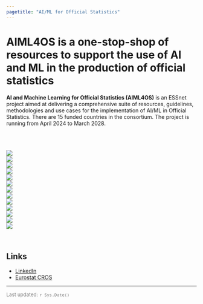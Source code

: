 ```yaml
---
pagetitle: "AI/ML for Official Statistics"
---
```


# **AIML4OS** is a one-stop-shop of resources to support the use of AI and ML in the production of official statistics

**AI and Machine Learning for Official Statistics (AIML4OS)** is an ESSnet project aimed at delivering a comprehensive suite of resources, guidelines, methodologies and use cases for the implementation of AI/ML in Official Statistics. There are 15 funded countries in the consortium. The project is running from April 2024 to March 2028.

<br><br>

<div class="icon-grid">
  <div class="row">
  <div class="col-sm-1"></div>
  <div class="col-sm-2">
  <a href="wp_landing_page.html"><img src="images/wp1.jpg"></a>
  </div>
  <div class="col-sm-2">
  <a href="wp_landing_page.html"><img src="images/wp2.jpg"></a>
  </div>
  <div class="col-sm-2">
  <a href="wp_landing_page.html"><img src="images/wp3.jpg"></a>
  </div>
  <div class="col-sm-2">
  <a href="wp_landing_page.html"><img src="images/wp4.jpg"></a>
  </div>
  <div class="col-sm-2">
  <a href="wp_landing_page.html"><img src="images/wp5.jpg"></a>
  </div>
  <div class="col-sm-1"></div>
  </div>
  <div class="row">
  <div class="col-sm-1"></div>
  <div class="col-sm-2">
  <a href="wp_landing_page.html"><img src="images/wp6.jpg"></a>
  </div>
  <div class="col-sm-2">
  <a href="wp_landing_page.html"><img src="images/wp7.jpg"></a>
  </div>
  <div class="col-sm-2">
  <a href="wp_landing_page.html"><img src="images/wp8.jpg"></a>
  </div>
  <div class="col-sm-2">
  <a href="wp_landing_page.html"><img src="images/wp9.jpg"></a>
  </div>
  <div class="col-sm-2">
  <a href="wp_landing_page.html"><img src="images/wp10.jpg"></a>
  </div>
  <div class="col-sm-1"></div>
  </div>
  <div class="row">
  <div class="col-sm-3"></div>
  <div class="col-sm-2">
  <a href="wp_landing_page.html"><img src="images/wp11.jpg"></a>
  </div>
  <div class="col-sm-2">
  <a href="wp_landing_page.html"><img src="images/wp12.jpg"></a>
  </div>
  <div class="col-sm-2">
  <a href="wp_landing_page.html"><img src="images/wp13.jpg"></a>
  </div>
  <div class="col-sm-3"></div>
  </div>
</div>


<br>

## Links

- [LinkedIn](https://www.linkedin.com/company/essnet-aiml4os/)
- [Eurostat CROS](https://cros.ec.europa.eu/dashboard/aiml4os)


<!-- <center> -->

<!-- <a href="https://f1000research.com/articles/11-770" target="_blank"><img src="images/f1000paper.png" /></a> -->

<!-- </center> -->


---

<p style ="color:grey; font-size: 13px;">Last updated: `r Sys.Date()`</p>
